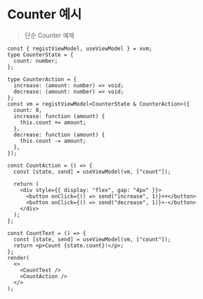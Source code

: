 # Counter 예시

> 단순 Counter 예제

```tsx live noInline
const { registViewModel, useViewModel } = xvm;
type CounterState = {
  count: number;
};

type CounterAction = {
  increase: (amount: number) => void;
  decrease: (amount: number) => void;
};
const vm = registViewModel<CounterState & CounterAction>({
  count: 0,
  increase: function (amount) {
    this.count += amount;
  },
  decrease: function (amount) {
    this.count -= amount;
  },
});

const CountAction = () => {
  const [state, send] = useViewModel(vm, ["count"]);

  return (
    <div style={{ display: "flex", gap: "4px" }}>
      <button onClick={() => send("increase", 1)}>+</button>
      <button onClick={() => send("decrease", 1)}>-</button>
    </div>
  );
};

const CountText = () => {
  const [state, send] = useViewModel(vm, ["count"]);
  return <p>Count {state.count}!</p>;
};
render(
  <>
    <CountText />
    <CountAction />
  </>
);
```
